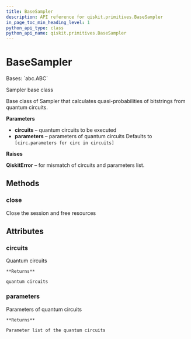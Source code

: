 ```yaml
---
title: BaseSampler
description: API reference for qiskit.primitives.BaseSampler
in_page_toc_min_heading_level: 1
python_api_type: class
python_api_name: qiskit.primitives.BaseSampler
---
```


# BaseSampler

<Class id="qiskit.primitives.BaseSampler" isDedicatedPage={true} github="https://github.com/qiskit/qiskit/tree/stable/0.20/qiskit/primitives/base_sampler.py" signature="BaseSampler(circuits, parameters=None)">
  Bases: `abc.ABC`

  Sampler base class

  Base class of Sampler that calculates quasi-probabilities of bitstrings from quantum circuits.

  **Parameters**

  *   **circuits** – quantum circuits to be executed
  *   **parameters** – parameters of quantum circuits Defaults to `[circ.parameters for circ in circuits]`

  **Raises**

  **QiskitError** – for mismatch of circuits and parameters list.

  ## Methods

  ### close

  <Function id="qiskit.primitives.BaseSampler.close" name="close" signature="abstract BaseSampler.close()">
    Close the session and free resources
  </Function>

  ## Attributes

  ### circuits

  <Attribute id="qiskit.primitives.BaseSampler.circuits" name="circuits">
    Quantum circuits

    **Returns**

    quantum circuits
  </Attribute>

  ### parameters

  <Attribute id="qiskit.primitives.BaseSampler.parameters" name="parameters">
    Parameters of quantum circuits

    **Returns**

    Parameter list of the quantum circuits
  </Attribute>
</Class>

